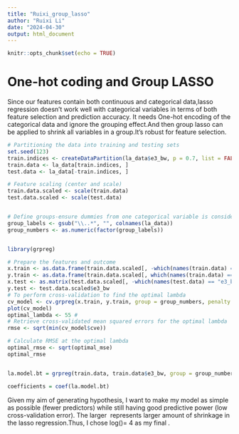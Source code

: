 ```yaml
---
title: "Ruixi_group_lasso"
author: "Ruixi Li"
date: "2024-04-30"
output: html_document
---
```


```r
knitr::opts_chunk$set(echo = TRUE)
```



# One-hot coding and Group LASSO
Since our features contain both continuous and categorical data,lasso regression doesn't work well with categorical variables in terms of both feature selection and prediction accuracy. It needs One-hot encoding of the categorical data and ignore the grouping effect.And then group lasso can be applied to shrink all variables in a group.It's robust for feature selection.


```r
# Partitioning the data into training and testing sets
set.seed(123)
train.indices <- createDataPartition(la_data$e3_bw, p = 0.7, list = FALSE)
train.data <- la_data[train.indices, ]
test.data <- la_data[-train.indices, ]

# Feature scaling (center and scale)
train.data.scaled <- scale(train.data)
test.data.scaled <- scale(test.data)


# Define groups-ensure dummies from one categorical variable is considered as a group
group_labels <- gsub("\\..*", "", colnames(la_data))
group_numbers <- as.numeric(factor(group_labels))


library(grpreg)

# Prepare the features and outcome
x.train <- as.data.frame(train.data.scaled[, -which(names(train.data) == "e3_bw")])
y.train <- as.data.frame(train.data.scaled[, which(names(train.data) == "e3_bw")])
x.test <- as.matrix(test.data.scaled[, -which(names(test.data) == "e3_bw")])
y.test <- test.data.scaled$e3_bw
# To perform cross-validation to find the optimal lambda
cv_model <- cv.grpreg(x.train, y.train, group = group_numbers, penalty = "grLasso")
plot(cv_model)
optimal_lambda <- 55 # 
# Retrieve cross-validated mean squared errors for the optimal lambda
rmse <- sqrt(min(cv_model$cve))

# Calculate RMSE at the optimal lambda
optimal_rmse <- sqrt(optimal_mse)
optimal_rmse


la.model.bt = grpreg(train.data, train.data$e3_bw, group = group_numbers, penalty = "grLasso", lambda = optimal_lambda)

coefficients = coef(la.model.bt)
```


Given my aim of generating hypothesis, I want to make my model as simple as possible (fewer predictors) while still having good predictive power (low cross-validation error). The larger \Lambda\ represents larger amount of shrinkage in the lasso regression.Thus, I chose log(\lambda\)= 4 as my final \lambda\.